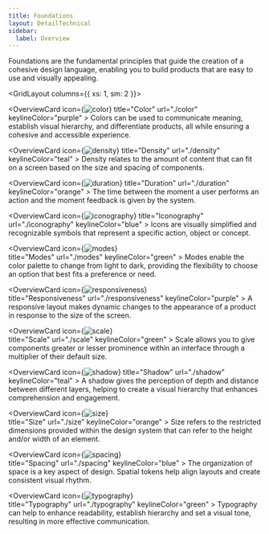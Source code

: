 ```yaml
---
title: Foundations
layout: DetailTechnical
sidebar:
  label: Overview
---
```


Foundations are the fundamental principles that guide the creation of a cohesive design language, enabling you to build products that are easy to use and visually appealing.

<GridLayout columns={{ xs: 1, sm: 2 }}>

   <OverviewCard
    icon={<Image src="/img/foundations/color.svg" alt="color"  />}
    title="Color"
    url="./color"
    keylineColor="purple"
    >
Colors can be used to communicate meaning, establish visual hierarchy, and differentiate products, all while ensuring a cohesive and accessible experience.

  </OverviewCard>

   <OverviewCard
    icon={<Image src="/img/foundations/density.svg" alt="density"  />}
    title="Density"
    url="./density"
    keylineColor="teal"
    >
Density relates to the amount of content that can fit on a screen based on the size and spacing of components.

  </OverviewCard>

<OverviewCard
    icon={<Image src="/img/foundations/duration2.svg" alt="duration"  />}
    title="Duration"
    url="./duration"
    keylineColor="orange"
    >
The time between the moment a user performs an action and the moment feedback is given by the system.

  </OverviewCard>

   <OverviewCard
    icon={<Image src="/img/foundations/iconography.svg" alt="iconography"  />}
    title="Iconography"
    url="./iconography"
    keylineColor="blue"
    >
Icons are visually simplified and recognizable symbols that represent a specific action, object or concept. 

  </OverviewCard>

  <OverviewCard
    icon={<Image src="/img/foundations/modes2.svg" alt="modes"  />}              
    title="Modes"
    url="./modes"
    keylineColor="green"
    >
Modes enable the color palette to change from light to dark, providing the flexibility to choose an option that best fits a preference or need.

  </OverviewCard>

<OverviewCard
    icon={<Image src="/img/foundations/responsiveness2.svg" alt="responsiveness"  />}              
    title="Responsiveness"
    url="./responsiveness"
    keylineColor="purple"
    >
A responsive layout makes dynamic changes to the appearance of a product in response to the size of the screen.

  </OverviewCard>
  
  <OverviewCard
    icon={<Image src="/img/foundations/scale.svg" alt="scale"  />}            
    title="Scale"
    url="./scale"
    keylineColor="green"
    >
Scale allows you to give components greater or lesser prominence within an interface through a multiplier of their default size.

  </OverviewCard>

   <OverviewCard
    icon={<Image src="/img/foundations/shadow.svg" alt="shadow"  />}
    title="Shadow"
    url="./shadow"
    keylineColor="teal"
    >
A shadow gives the perception of depth and distance between different layers, helping to create a visual hierarchy that enhances comprehension and engagement.

  </OverviewCard>

  <OverviewCard
    icon={<Image src="/img/foundations/size2.svg" alt="size"  />}            
    title="Size"
    url="./size"
    keylineColor="orange"
    >
Size refers to the restricted dimensions provided within the design system that can refer to the height and/or width of an element.

  </OverviewCard>

  <OverviewCard
    icon={<Image src="/img/foundations/spacing.svg" alt="spacing"  />}              
    title="Spacing"
    url="./spacing"
    keylineColor="blue"
    >
The organization of space is a key aspect of design. Spatial tokens help align layouts and create consistent visual rhythm.

  </OverviewCard>

  <OverviewCard
    icon={<Image src="/img/foundations/typography2.svg" alt="typography"  />}            
    title="Typography"
    url="./typography"
    keylineColor="green"
    >
Typography can help to enhance readability, establish hierarchy and set a visual tone, resulting in more effective communication.

  </OverviewCard>
 
</GridLayout>
